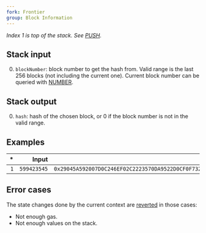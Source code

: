 ```yaml
---
fork: Frontier
group: Block Information
---
```


*Index 1 is top of the stack. See [PUSH](/#60).*

## Stack input

0. `blockNumber`: block number to get the hash from. Valid range is the last 256 blocks (not including the current one). Current block number can be queried with [NUMBER](/#43).

## Stack output

0. `hash`: hash of the chosen block, or 0 if the block number is not in the valid range.

## Examples

| * | Input | Output |
|--:|------:|-------:|
| `1` | `599423545` | `0x29045A592007D0C246EF02C2223570DA9522D0CF0F73282C79A1BC8F0BB2C238` |

## Error cases

The state changes done by the current context are [reverted](#FD) in those cases:
- Not enough gas.
- Not enough values on the stack.

